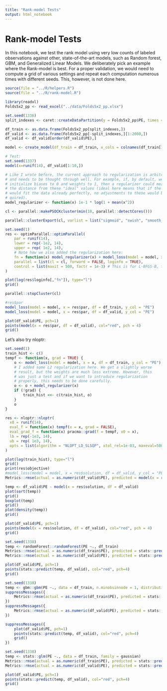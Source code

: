 ```yaml
---
title: "Rank-model Tests"
output: html_notebook
---
```


# Rank-model Tests

In this notebook, we test the rank model using very low counts of labeled observations against other, state-of-the-art models, such as Random forest, GBM, and Generalized Linear Models.
We deliberately pick an example where the Rank-model is best. For a proper validation, we would need to compute a grid of various settings and repeat each computation numerous times with different seeds. This, however, is not done here.


```r
source(file = "../R/helpers.R")
source(file = "../R/rank-model.R")
```

```r
library(readxl)
Folds5x2_pp <- read_excel("../data/Folds5x2_pp.xlsx")

set.seed(1336)
split_indexes <- caret::createDataPartition(y = Folds5x2_pp$PE, times = 1, p = 0.001, list = FALSE)

df_train <- as.data.frame(Folds5x2_pp[split_indexes,])
df_valid <- as.data.frame(Folds5x2_pp[-split_indexes,][1:2000,])
df_valid <- df_valid[order(df_valid$PE),]
```


```r
model <- create_model(df_train = df_train, x_cols = colnames(df_train[1:4]), y_col = colnames(df_train)[5], cdf_type = "f")
```


```r
# Test:
set.seed(1337)
model(x=runif(14), df_valid[1:10,])
```

```r
# Like I wrote before, the current approach to regularization is arbitrary
# and needs to be thought through well. For example, if, by default, we
# initialize biases to 0 and weights to 1, then a regularizer could measure
# the distance from these "ideal" values (ideal here means that if the model
# would fit the data already perfectly, no adjustments to these would be re-
# quired).
model_regularizer <- function(x) 1e-1 * log(1 + mean(x^2))
```


```r
cl <- parallel::makePSOCKcluster(min(10, parallel::detectCores()))
```


```r
parallel::clusterExport(cl, varlist = list("sigmoid", "swish", "smooth_min", "smooth_max", "hard_sigmoid", "model", "model_regularizer", "model_loss", "df_train"))

set.seed(1)
res <- optimParallel::optimParallel(
    par = runif(14),
    lower = rep(-1e2, 14),
    upper = rep( 1e2, 14),
    # Note how we also added the regularization here:
    fn = function(x) model_regularizer(x) + model_loss(model = model, x = x, df = df_train, y_col = "PE"),
    parallel = list(cl = cl, forward = FALSE, loginfo = TRUE),
    control = list(maxit = 500, factr = 1e-3) # This is for L-BFGS-B, the only supported minimizer.
)

plot(log(res$loginfo[,"fn"]), type="l")
grid()
```

```r
parallel::stopCluster(cl)
```

```r
#res$par
model_loss(model = model, x = res$par, df = df_train, y_col = "PE")
model_loss(model = model, x = res$par, df = df_valid, y_col = "PE")
```

```r
plot(df_valid$PE, pch=1)
points(model(x = res$par, df = df_valid), col="red", pch = 4)
grid()
```

Let's also try nloptr:

```r
set.seed(1)
train_hist <- c()
tempf <- function(x, grad = TRUE) {
	o <- model_loss(model = model, x = x, df = df_train, y_col = "PE")
	# I added some L2 regularization here. We get a slightly worse
	# result, but the weights are much less extreme. However, this
	# was just a test and if we want to introduce regularization
	# properly, this needs to be done carefully.
	o <- o + model_regularizer(x)
	if (!grad) {
		train_hist <<- c(train_hist, o)
	}
	o
}

res <- nloptr::nloptr(
  x0 = runif(14),
  eval_f = function(x) tempf(x = x, grad = FALSE),
  eval_grad_f = function(x) pracma::grad(f = tempf, x0 = x),
  lb = rep(-1e3, 14),
  ub = rep( 1e3, 14),
  opts = list(algorithm = "NLOPT_LD_SLSQP", xtol_rel=1e-03, maxeval=500)
)
```


```r
plot(log(train_hist), type="l")
grid()
print(res$objective)
#model_loss(model = model, x = res$solution, df = df_valid, y_col = "PE")
Metrics::rmse(actual = as.numeric(df_valid$PE), predicted = model(x = res$solution, df = df_valid))
```

```r
temp <- df_valid$PE - model(x = res$solution, df = df_valid)
plot(sort(temp))
grid()
boxplot(temp)
grid()
plot(density(temp))
grid()
```


```r
plot(df_valid$PE, pch=1)
points(model(x = res$solution, df = df_valid), col="red", pch = 4)
grid()
```


```r
set.seed(1338)
temp <- randomForest::randomForest(PE ~., df_train)
Metrics::rmse(actual = as.numeric(df_train$PE), predicted = stats::predict(temp, df_train))
Metrics::rmse(actual = as.numeric(df_valid$PE), predicted = stats::predict(temp, df_valid))
```

```r
plot(df_valid$PE, pch=1)
points(stats::predict(temp, df_valid), col="red", pch=4)
grid()
```

```r
set.seed(1338)
temp <- gbm::gbm(PE ~., data = df_train, n.minobsinnode = 1, distribution = "gaussian", verbose = FALSE)
suppressMessages({
	Metrics::rmse(actual = as.numeric(df_train$PE), predicted = stats::predict(temp, df_train))
})
suppressMessages({
	Metrics::rmse(actual = as.numeric(df_valid$PE), predicted = stats::predict(temp, df_valid))
})
```

```r
suppressMessages({
	plot(df_valid$PE, pch=1)
	points(stats::predict(temp, df_valid), col="red", pch=4)
	grid()
})
```


```r
set.seed(1338)
temp <- stats::glm(PE ~., data = df_train, family = gaussian)
Metrics::rmse(actual = as.numeric(df_train$PE), predicted = stats::predict(temp, df_train))
Metrics::rmse(actual = as.numeric(df_valid$PE), predicted = stats::predict(temp, df_valid))
```

```r
plot(df_valid$PE, pch=1)
points(stats::predict(temp, df_valid), col="red", pch=4)
grid()
```


